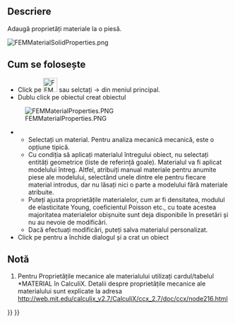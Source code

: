 <languages/>

{{Docnav
|[[FEM_Analysis|Analysis container]]
|[[FEM_MaterialFluid|Material for fluid]]
|[[FEM_Workbench|FEM]]
|IconL=FEM_Analysis.svg
|IconR=FEM_MaterialFluid.svg
|IconC=Workbench_FEM.svg
}}

<div class="mw-translate-fuzzy">
{{GuiCommand|Name=FEM MaterialSolid |MenuLocation=Model → FEM material for solid||Workbenches=[[FEM_Workbench|FEM]]|Shortcut=M,M|SeeAlso=[[FEM_tutorial|FEM tutorial]]}}
</div>

<span id="Description"></span>
==Descriere==

<div class="mw-translate-fuzzy">
Adaugă proprietăți materiale la o piesă.
</div>

[[File:FEMMaterialSolidProperties.png]]
{{Caption|The FEM material task panel}}

<span id="Usage"></span>
<div class="mw-translate-fuzzy">
== Cum se folosește ==
</div>

<div class="mw-translate-fuzzy">
* Click pe [[Image:FEM_MaterialSolid.png|32px]] sau selctați {{KEY|Model}}  →  {{KEY|[[Image:FEM_MaterialSolid.png|32px]] FEM material for solid}}  din meniul principal.
* Dublu click pe obiectul creat {{KEY|[[Image:FEM_MaterialSolid.png|32px]] SolidMaterial}} obiectul
[[File:FEMMaterialProperties.PNG]]
** Selectați un material. Pentru analiza mecanică mecanică,  {{KEY|CalculiX-Steel}} este o opțiune tipică.
** Cu condiția să aplicați materialul întregului obiect, nu selectați entități geometrice (liste de referință goale). Materialul va fi aplicat modelului întreg. Altfel, atribuiți manual materiale pentru anumite piese ale modelului, selectând unele dintre ele pentru fiecare material introdus, dar nu lăsați nici o parte a modelului fără materiale atribuite.
** Puteți ajusta proprietățile materialelor, cum ar fi densitatea, modulul de elasticitate Young, coeficientul Poisson etc., cu toate acestea majoritatea materialelor obișnuite sunt deja disponibile în presetări și nu au nevoie de modificări.
** Dacă efectuați modificări, puteți salva materialul personalizat.
* Click pe {{KEY|Close}} pentru a închide dialogul și a crat un obiect {{KEY|[[Image:FEM_MaterialSolid.png|32px]] SolidMaterial}}
</div>

<span id="Notes"></span>
==Notă==

<div class="mw-translate-fuzzy">
#Pentru Proprietățile mecanice ale materialului  utilizați cardul/tabelul *MATERIAL în CalculiX. Detalii despre proprietățile mecanice ale materialului sunt  explicate la adresa  http://web.mit.edu/calculix_v2.7/CalculiX/ccx_2.7/doc/ccx/node216.html
</div>


{{Docnav
|[[FEM_Analysis|Analysis container]]
|[[FEM_MaterialFluid|Material for fluid]]
|[[FEM_Workbench|FEM]]
|IconL=FEM_Analysis.svg
|IconR=FEM_MaterialFluid.svg
|IconC=Workbench_FEM.svg
}}

{{FEM Tools navi{{#translation:}}}}
{{Userdocnavi{{#translation:}}}}
{{clear}}